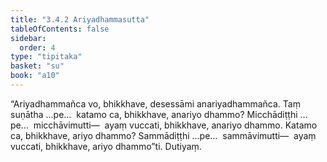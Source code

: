 ```yaml
---
title: "3.4.2 Ariyadhammasutta"
tableOfContents: false
sidebar:
  order: 4
type: "tipitaka"
basket: "su"
book: "a10"
---
```



<DynamicBreadcrumb />

<Division number="135" book="a10">

<Paragraph number="1108" book="a10">
“Ariyadhammañca vo, bhikkhave, desessāmi anariyadhammañca. Taṃ suṇātha …pe…  katamo ca, bhikkhave, anariyo dhammo? Micchādiṭṭhi …pe…  micchāvimutti—  ayaṃ vuccati, bhikkhave, anariyo dhammo. Katamo ca, bhikkhave, ariyo dhammo? Sammādiṭṭhi …pe…  sammāvimutti—  ayaṃ vuccati, bhikkhave, ariyo dhammo”ti.

</Paragraph>
</Division>

<Paragraph number="1109" type="center" book="a10">
Dutiyaṃ.
</Paragraph>